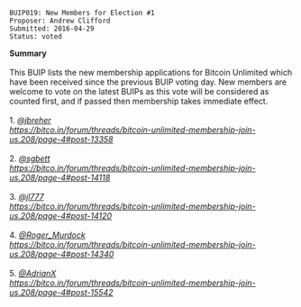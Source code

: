 <pre>
BUIP019: New Members for Election #1
Proposer: Andrew Clifford
Submitted: 2016-04-29
Status: voted
</pre>
'''Summary'''<br />
<br />
This BUIP lists the new membership applications for Bitcoin Unlimited which have been received since the previous BUIP voting day. New members are welcome to vote on the latest BUIPs as this vote will be considered as counted first, and if passed then membership takes immediate effect.<br />
<br />
1. [https://bitco.in/forum/members/563/ ''@jbreher'']<br />
''https://bitco.in/forum/threads/bitcoin-unlimited-membership-join-us.208/page-4#post-13358''<br />
<br />

2. [https://bitco.in/forum/members/23/ ''@sgbett'']<br />
''https://bitco.in/forum/threads/bitcoin-unlimited-membership-join-us.208/page-4#post-14118''<br />
<br />

3. [https://bitco.in/forum/members/833/ ''@jl777'']<br />
''https://bitco.in/forum/threads/bitcoin-unlimited-membership-join-us.208/page-4#post-14120''<br />
<br />

4. [https://bitco.in/forum/members/444/ ''@Roger_Murdock'']<br />
''https://bitco.in/forum/threads/bitcoin-unlimited-membership-join-us.208/page-4#post-14340''<br />
<br />

5. [https://bitco.in/forum/members/51/ ''@AdrianX'']<br />
''https://bitco.in/forum/threads/bitcoin-unlimited-membership-join-us.208/page-4#post-15542''<br />
